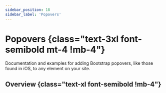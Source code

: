 ```yaml
---
sidebar_position: 18
sidebar_label: 'Popovers'
---
```


# Popovers {class="text-3xl font-semibold mt-4 !mb-4"}

Documentation and examples for adding Bootstrap popovers, like those found in iOS, to any element on your site.

## Overview {class="text-xl font-semibold !mb-4"}

<Overview />

